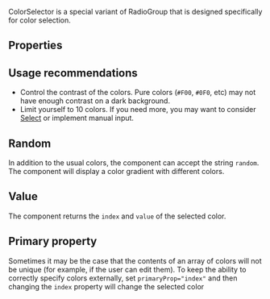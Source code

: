 
<Meta of={Stories} />

<Intro
  name="ColorSelector"
  description="A component that lets the user choose a color from the options offered."
/>

ColorSelector is a special variant of RadioGroup that is designed specifically for color selection.

<Story of={Stories.Basic} />

## Properties

<Props />

## Usage recommendations

- Control the contrast of the colors. Pure colors (`#F00`, `#0F0`, etc) may not have enough contrast on a dark background.
- Limit yourself to 10 colors. If you need more, you may want to consider [Select](/?path=/docs/components-select--docs) or implement manual input.

## Random

In addition to the usual colors, the component can accept the string `random`. The component will display a color gradient with different colors.

<Story of={Stories.Random} />

## Value

The component returns the `index` and `value` of the selected color.

<Story of={Stories.Value} />

## Primary property

Sometimes it may be the case that the contents of an array of colors will not be unique (for example, if the user can edit them). To keep the ability to correctly specify colors externally, set `primaryProp="index"` and then changing the `index` property will change the selected color

<Story of={Stories.PrimaryProp} />
